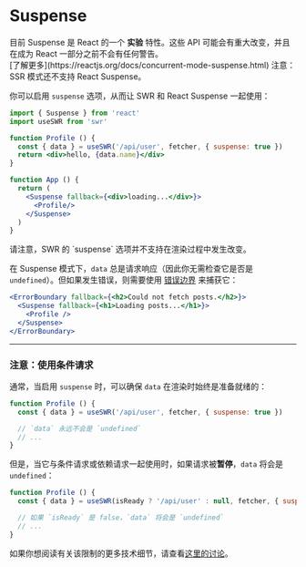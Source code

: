 
# Suspense

<Callout emoji="🚨" type="error">
  目前 Suspense 是 React 的一个 <strong>实验</strong> 特性。这些 API 可能会有重大改变，并且在成为 React 一部分之前不会有任何警告。<br/>
  [了解更多](https://reactjs.org/docs/concurrent-mode-suspense.html)
</Callout>

<Callout>
  注意：SSR 模式还不支持 React Suspense。
</Callout>

你可以启用 `suspense` 选项，从而让 SWR 和 React Suspense 一起使用：

```jsx
import { Suspense } from 'react'
import useSWR from 'swr'

function Profile () {
  const { data } = useSWR('/api/user', fetcher, { suspense: true })
  return <div>hello, {data.name}</div>
}

function App () {
  return (
    <Suspense fallback={<div>loading...</div>}>
      <Profile/>
    </Suspense>
  )
}
```

<Callout>
  请注意，SWR 的 `suspense` 选项并不支持在渲染过程中发生改变。
</Callout>

在 Suspense 模式下，`data` 总是请求响应（因此你无需检查它是否是 `undefined`）。但如果发生错误，则需要使用 [错误边界](https://reactjs.org/docs/concurrent-mode-suspense.html#handling-errors) 来捕获它：

```jsx
<ErrorBoundary fallback={<h2>Could not fetch posts.</h2>}>
  <Suspense fallback={<h1>Loading posts...</h1>}>
    <Profile />
  </Suspense>
</ErrorBoundary>
```

---

### 注意：使用条件请求

通常，当启用 `suspense` 时，可以确保 `data` 在渲染时始终是准备就绪的：

```jsx
function Profile () {
  const { data } = useSWR('/api/user', fetcher, { suspense: true })

  // `data` 永远不会是 `undefined`
  // ...
}
```

但是，当它与条件请求或依赖请求一起使用时，如果请求被**暂停**，`data` 将会是 `undefined`：

```jsx
function Profile () {
  const { data } = useSWR(isReady ? '/api/user' : null, fetcher, { suspense: true })

  // 如果 `isReady` 是 false，`data` 将会是 `undefined`
  // ...
}
```

如果你想阅读有关该限制的更多技术细节，请查看[这里的讨论](https://github.com/vercel/swr/pull/357#issuecomment-627089889)。
